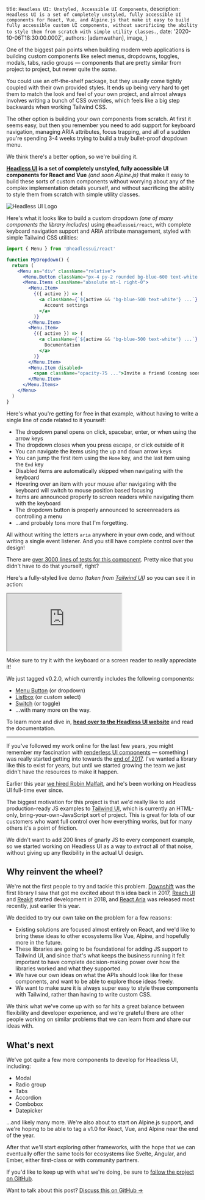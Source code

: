 
  title: `Headless UI: Unstyled, Accessible UI Components`,
  description: `Headless UI is a set of completely unstyled, fully accessible UI components for React, Vue, and Alpine.js that make it easy to build fully accessible custom UI components, without sacrificing the ability to style them from scratch with simple utility classes.`,
  date: '2020-10-06T18:30:00.000Z',
  authors: [adamwathan],
  image,
}

One of the biggest pain points when building modern web applications is building custom components like select menus, dropdowns, toggles, modals, tabs, radio groups — components that are pretty similar from project to project, but never quite the _same_.

You could use an off-the-shelf package, but they usually come tightly coupled with their own provided styles. It ends up being very hard to get them to match the look and feel of your own project, and almost always involves writing a bunch of CSS overrides, which feels like a big step backwards when working Tailwind CSS.

The other option is building your own components from scratch. At first it seems easy, but then you remember you need to add support for keyboard navigation, managing ARIA attributes, focus trapping, and all of a sudden you're spending 3-4 weeks trying to build a truly bullet-proof dropdown menu.

We think there's a better option, so we're building it.

**[Headless UI](https://headlessui.dev) is a set of completely unstyled, fully accessible UI components for React and Vue** _(and soon Alpine.js)_ that make it easy to build these sorts of custom components without worrying about any of the complex implementation details yourself, and without sacrificing the ability to style them from scratch with simple utility classes.

<img src={headlessUiCard} alt="Headless UI Logo" />

Here's what it looks like to build a custom dropdown _(one of many components the library includes)_ using `@headlessui/react`, with complete keyboard navigation support and ARIA attribute management, styled with simple Tailwind CSS utilities:

```jsx
import { Menu } from '@headlessui/react'

function MyDropdown() {
  return (
    <Menu as="div" className="relative">
      <Menu.Button className="px-4 py-2 rounded bg-blue-600 text-white ...">Options</Menu.Button>
      <Menu.Items className="absolute mt-1 right-0">
        <Menu.Item>
          {({ active }) => (
            <a className={`${active && 'bg-blue-500 text-white'} ...`} href="/account-settings">
              Account settings
            </a>
          )}
        </Menu.Item>
        <Menu.Item>
          {({ active }) => (
            <a className={`${active && 'bg-blue-500 text-white'} ...`} href="/documentation">
              Documentation
            </a>
          )}
        </Menu.Item>
        <Menu.Item disabled>
          <span className="opacity-75 ...">Invite a friend (coming soon!)</span>
        </Menu.Item>
      </Menu.Items>
    </Menu>
  )
}
```

Here's what you're getting for free in that example, without having to write a single line of code related to it yourself:

- The dropdown panel opens on click, spacebar, enter, or when using the arrow keys
- The dropdown closes when you press escape, or click outside of it
- You can navigate the items using the up and down arrow keys
- You can jump the first item using the `Home` key, and the last item using the `End` key
- Disabled items are automatically skipped when navigating with the keyboard
- Hovering over an item with your mouse after navigating with the keyboard will switch to mouse position based focusing
- Items are announced properly to screen readers while navigating them with the keyboard
- The dropdown button is properly announced to screenreaders as controlling a menu
- ...and probably tons more that I'm forgetting.

All without writing the letters `aria` anywhere in your own code, and without writing a single event listener. And you still have complete control over the design!

There are [over 3000 lines of tests for this component](https://github.com/tailwindlabs/headlessui/blob/c7b91dc7315b1f49c1a469f70eb1f6eba6a2e31c/packages/%40headlessui-react/src/components/menu/menu.test.tsx). Pretty nice that you didn't have to do that yourself, right?

Here's a fully-styled live demo _(taken from [Tailwind UI](https://tailwindui.com))_ so you can see it in action:

<iframe
  src="https://codesandbox.io/embed/headlessuireact-menu-example-b6xje?fontsize=14&hidenavigation=1&module=%2Fsrc%2FApp.js&theme=dark"
  className="w-full border-0 rounded overflow-hidden"
  style={{ height: '480px' }}
  title="@headlessui/react Menu Example"
  allow="accelerometer; ambient-light-sensor; camera; encrypted-media; geolocation; gyroscope; hid; microphone; midi; payment; usb; vr; xr-spatial-tracking"
  sandbox="allow-forms allow-modals allow-popups allow-presentation allow-same-origin allow-scripts"
></iframe>

Make sure to try it with the keyboard or a screen reader to really appreciate it!

We just tagged v0.2.0, which currently includes the following components:

- [Menu Button](https://codesandbox.io/s/headlessuivue-menu-example-70br3?file=/src/App.vue) (or dropdown)
- [Listbox](https://codesandbox.io/s/headlessuivue-listbox-example-mi67g?file=/src/App.vue) (or custom select)
- [Switch](https://codesandbox.io/s/headlessuivue-switch-example-8ycp6?file=/src/App.vue) (or toggle)
- ...with many more on the way.

To learn more and dive in, [**head over to the Headless UI website**](https://headlessui.dev) and read the documentation.

---

If you've followed my work online for the last few years, you might remember my fascination with [renderless UI components](https://adamwathan.me/renderless-components-in-vuejs/) — something I was really started getting into towards the [end of 2017](https://fullstackradio.com/79). I've wanted a library like this to exist for years, but until we started growing the team we just didn't have the resources to make it happen.

Earlier this year [we hired Robin Malfait](https://blog.tailwindcss.com/from-900-to-1-how-we-hired-robin-malfait), and he's been working on Headless UI full-time ever since.

The biggest motivation for this project is that we'd really like to add production-ready JS examples to [Tailwind UI](https://tailwindui.com), which is currently an HTML-only, bring-your-own-JavaScript sort of project. This is great for lots of our customers who want full control over how everything works, but for many others it's a point of friction.

We didn't want to add 200 lines of gnarly JS to every component example, so we started working on Headless UI as a way to _extract_ all of that noise, without giving up any flexibility in the actual UI design.

## Why reinvent the wheel?

We're not the first people to try and tackle this problem. [Downshift](https://github.com/downshift-js/downshift) was the first library I saw that got me excited about this idea back in 2017, [Reach UI](https://reach.tech/) and [Reakit](https://reakit.io/) started development in 2018, and [React Aria](https://react-spectrum.adobe.com/react-aria/getting-started.html) was released most recently, just earlier this year.

We decided to try our own take on the problem for a few reasons:

- Existing solutions are focused almost entirely on React, and we'd like to bring these ideas to other ecosystems like Vue, Alpine, and hopefully more in the future.
- These libraries are going to be foundational for adding JS support to Tailwind UI, and since that's what keeps the business running it felt important to have complete decision-making power over how the libraries worked and what they supported.
- We have our own ideas on what the APIs should look like for these components, and want to be able to explore those ideas freely.
- We want to make sure it is always super easy to style these components with Tailwind, rather than having to write custom CSS.

We think what we've come up with so far hits a great balance between flexibility and developer experience, and we're grateful there are other people working on similar problems that we can learn from and share our ideas with.

## What's next

We've got quite a few more components to develop for Headless UI, including:

- Modal
- Radio group
- Tabs
- Accordion
- Combobox
- Datepicker

...and likely many more. We're also about to start on Alpine.js support, and we're hoping to be able to tag a v1.0 for React, Vue, and Alpine near the end of the year.

After that we'll start exploring other frameworks, with the hope that we can eventually offer the same tools for ecosystems like Svelte, Angular, and Ember, either first-class or with community partners.

If you'd like to keep up with what we're doing, be sure to [follow the project on GitHub](https://github.com/tailwindlabs/headlessui).

Want to talk about this post? <a href="https://github.com/tailwindcss/tailwindcss/discussions/2508">Discuss this on GitHub →</a>
